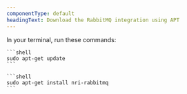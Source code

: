 ```yaml
---
componentType: default
headingText: Download the RabbitMQ integration using APT
---
```


In your terminal, run these commands:

    ```shell
    sudo apt-get update
    ```

    ```shell
    sudo apt-get install nri-rabbitmq
    ```